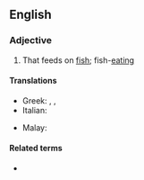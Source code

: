 ==English==

===Adjective===
{{en-adj}}

# {{lb|en|chiefly|of birds}} That feeds on [[fish]]; fish-[[eating]]

====Translations====
{{trans-top|fish}}
* Greek: {{t+|el|ιχθυοβόρος|sc=Grek}}, {{t+|el|ιχθυοφάγος|sc=Grek}}, {{t+|el|ψαροφάγος|sc=Grek}}
* Italian: {{t|it|piscivoro}}
{{trans-mid}}
* Malay: {{t|ms|pisivor}}
{{trans-bottom}}

====Related terms====
* {{l|en|piscivore}}